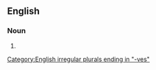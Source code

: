 {{also|paper-knives}}

==English==

===Noun===
{{head|en|noun form|head=[[paper]][[knife|knives]]}}

# {{plural of|paperknife|lang=en}}

[[Category:English irregular plurals ending in "-ves"]]